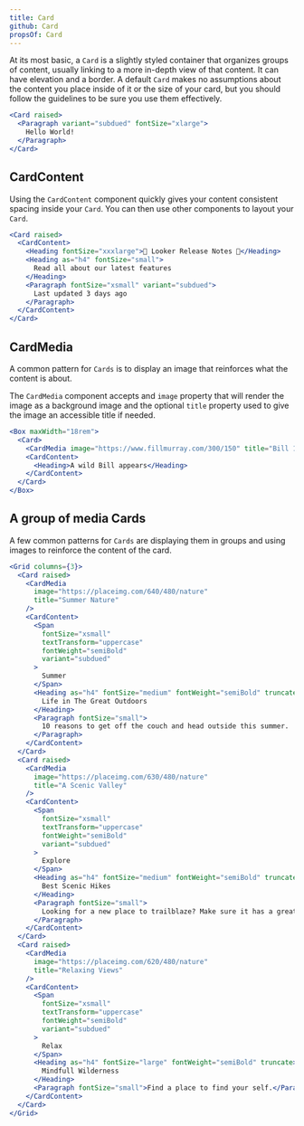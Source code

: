 ```yaml
---
title: Card
github: Card
propsOf: Card
---
```


At its most basic, a `Card` is a slightly styled container that organizes groups of content, usually linking to a more in-depth view of that content. It can have elevation and a border. A default `Card` makes no assumptions about the content you place inside of it or the size of your card, but you should follow the guidelines to be sure you use them effectively.

```jsx
<Card raised>
  <Paragraph variant="subdued" fontSize="xlarge">
    Hello World!
  </Paragraph>
</Card>
```

## CardContent

Using the `CardContent` component quickly gives your content consistent spacing inside your `Card`. You can then use other components to layout your `Card`.

```jsx
<Card raised>
  <CardContent>
    <Heading fontSize="xxxlarge">🎉 Looker Release Notes 🎉</Heading>
    <Heading as="h4" fontSize="small">
      Read all about our latest features
    </Heading>
    <Paragraph fontSize="xsmall" variant="subdued">
      Last updated 3 days ago
    </Paragraph>
  </CardContent>
</Card>
```

## CardMedia

A common pattern for `Cards` is to display an image that reinforces what the content is about.

The `CardMedia` component accepts and `image` property that will render the image as a background image and the optional `title` property used to give the image an accessible title if needed.

```jsx
<Box maxWidth="18rem">
  <Card>
    <CardMedia image="https://www.fillmurray.com/300/150" title="Bill 1" />
    <CardContent>
      <Heading>A wild Bill appears</Heading>
    </CardContent>
  </Card>
</Box>
```

## A group of media Cards

A few common patterns for `Cards` are displaying them in groups and using images to reinforce the content of the card.

```jsx
<Grid columns={3}>
  <Card raised>
    <CardMedia
      image="https://placeimg.com/640/480/nature"
      title="Summer Nature"
    />
    <CardContent>
      <Span
        fontSize="xsmall"
        textTransform="uppercase"
        fontWeight="semiBold"
        variant="subdued"
      >
        Summer
      </Span>
      <Heading as="h4" fontSize="medium" fontWeight="semiBold" truncate>
        Life in The Great Outdoors
      </Heading>
      <Paragraph fontSize="small">
        10 reasons to get off the couch and head outside this summer.
      </Paragraph>
    </CardContent>
  </Card>
  <Card raised>
    <CardMedia
      image="https://placeimg.com/630/480/nature"
      title="A Scenic Valley"
    />
    <CardContent>
      <Span
        fontSize="xsmall"
        textTransform="uppercase"
        fontWeight="semiBold"
        variant="subdued"
      >
        Explore
      </Span>
      <Heading as="h4" fontSize="medium" fontWeight="semiBold" truncate>
        Best Scenic Hikes
      </Heading>
      <Paragraph fontSize="small">
        Looking for a new place to trailblaze? Make sure it has a great view!
      </Paragraph>
    </CardContent>
  </Card>
  <Card raised>
    <CardMedia
      image="https://placeimg.com/620/480/nature"
      title="Relaxing Views"
    />
    <CardContent>
      <Span
        fontSize="xsmall"
        textTransform="uppercase"
        fontWeight="semiBold"
        variant="subdued"
      >
        Relax
      </Span>
      <Heading as="h4" fontSize="large" fontWeight="semiBold" truncate>
        Mindfull Wilderness
      </Heading>
      <Paragraph fontSize="small">Find a place to find your self.</Paragraph>
    </CardContent>
  </Card>
</Grid>
```

